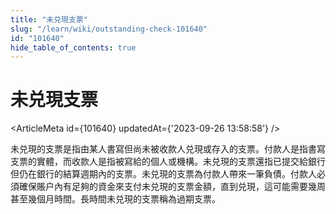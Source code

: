 ```yaml
---
title: "未兑現支票"
slug: "/learn/wiki/outstanding-check-101640"
id: "101640"
hide_table_of_contents: true
---
```



# 未兑現支票

<ArticleMeta id={101640} updatedAt={'2023-09-26 13:58:58'} />
<div className='border-solid border-b border-t-0 my-4 border-[var(--ifm-color-gray-300)]' />

未兑現的支票是指由某人書寫但尚未被收款人兑現或存入的支票。付款人是指書寫支票的實體，而收款人是指被寫給的個人或機構。未兑現的支票還指已提交給銀行但仍在銀行的結算週期內的支票。未兑現的支票為付款人帶來一筆負債。付款人必須確保賬户內有足夠的資金來支付未兑現的支票金額，直到兑現，這可能需要幾周甚至幾個月時間。長時間未兑現的支票稱為過期支票。
